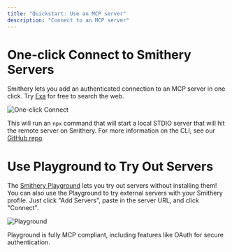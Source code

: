 ```yaml
---
title: "Quickstart: Use an MCP server"
description: "Connect to an MCP server"
---
```


# One-click Connect to Smithery Servers

Smithery lets you add an authenticated connection to an MCP server in one click. Try [Exa](https://smithery.ai/server/exa) for free to search the web.

![One-click Connect](../images/one-click.gif)

This will run an `npx` command that will start a local STDIO server that will hit the remote server on Smithery.
For more information on the CLI, see our [GitHub repo](https://github.com/smithery-ai/cli).

# Use Playground to Try Out Servers

The [Smithery Playground](https://smithery.ai/playground) lets you try out servers without installing them!
You can also use the Playground to try external servers with your Smithery profile. Just click "Add Servers", paste in the server URL, and click "Connect".

![Playground](../images/external.gif)

Playground is fully MCP compliant, including features like OAuth for secure authentication.
